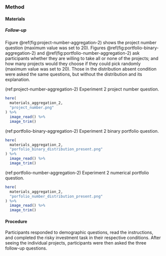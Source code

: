 ### Method

#### Materials

##### Follow-up {#follow-up-materials-aggregation-2-appendix}

Figure \@ref(fig:project-number-aggregation-2) shows the project number
question (maximum value was set to 20).
Figures \@ref(fig:portfolio-binary-aggregation-2)
and \@ref(fig:portfolio-number-aggregation-2) ask participants whether they are
willing to take all or none of the projects; and how many projects would they
choose if they could pick randomly (maximum value was set to 20). Those in the
distribution absent condition were asked the same questions, but without the
distribution and its explanation.

(ref:project-number-aggregation-2) Experiment 2 project number question.

```r
here(
  materials_aggregation_2,
  "project_number.png"
) %>%
  image_read() %>%
  image_trim()
```

(ref:portfolio-binary-aggregation-2) Experiment 2 binary portfolio question.

```r
here(
  materials_aggregation_2,
  "porfolio_binary_distribution_present.png"
) %>%
  image_read() %>%
  image_trim()
```

(ref:portfolio-number-aggregation-2) Experiment 2 numerical portfolio question.

```r
here(
  materials_aggregation_2,
  "porfolio_number_distribution_present.png"
) %>%
  image_read() %>%
  image_trim()
```

#### Procedure

Participants responded to demographic questions, read the instructions, and
completed the risky investment task in their respective conditions. After seeing
the individual projects, participants were then asked the three follow-up
questions.
